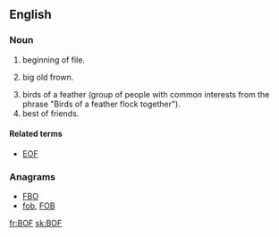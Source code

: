 ==English==
{{wikipedia}}

===Noun===
{{en-noun}}

# {{computing}} beginning of file.
# {{Internet}} big old frown.
# birds of a feather (group of people with common interests from the phrase "Birds of a feather flock together").
# best of friends.

====Related terms====
* [[EOF]]

===Anagrams===
* [[FBO#English|FBO]]
* [[fob#English|fob]], [[FOB#English|FOB]]

<!--Interwikies-->
[[fr:BOF]]
[[sk:BOF]]